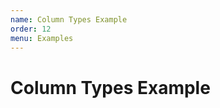 ```yaml
---
name: Column Types Example
order: 12
menu: Examples
---
```



# Column Types Example
<Playground>
  <MaterialTable
    columns={[
      {title: 'Name', field: 'name'},
      {title: 'Surname', field: 'surname'},
      {title: 'Expenses', field: 'expenses', type: 'currency'},    
    ]}
    data={[
      {name: 'Mehmet', surname: 'Baran', expenses:1500.50 },
      {name: 'Selahattin', surname: 'Yıldırım', expenses:1200 },
      {name: 'Silvia Joyce', surname: 'Balraj', expenses:1700 },
    ]}
    title="Currency"
    options={{
      toolbar: false,
      paging: false
    }}
  />
</Playground>

<Playground>
  <MaterialTable
    columns={[
      {title: 'Name', field: 'name'},
      {title: 'Surname', field: 'surname'},
      {title: 'Expenses', field: 'expenses', type: 'currency', currencySetting:{locale:'tr-TR',currencyCode:'TRY',minimumFractionDigits:2,maximumFractionDigits:3}},    
    ]}
    data={[
      {name: 'Mehmet', surname: 'Baran', expenses:3500.555 },
      {name: 'Selahattin', surname: 'Yıldırım', expenses:2702.5575 },
    ]}
    title="Currency"
    options={{
      toolbar: false,
      paging: false
    }}
  />
</Playground>